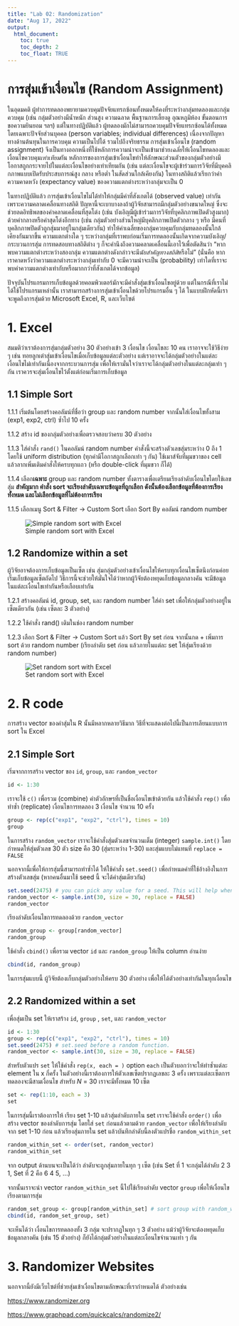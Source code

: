 ```yaml
---
title: "Lab 02: Randomization"
date: "Aug 17, 2022"
output:
  html_document:
    toc: true
    toc_depth: 2
    toc_float: TRUE
---
```


# การสุ่มเข้าเงื่อนไข (Random Assignment)

ในอุดมคติ ผู้ทำการทดลองพยายามควบคุมปัจจัยแทรกซ้อนทั้งหมดให้คงที่ระหว่างกลุ่มทดลองและกลุ่มควบคุม (เช่น กลุ่มตัวอย่างมีน้ำหนัก ส่วนสูง ความฉลาด พื้นฐานการเลี้ยงดู อุณหภูมิห้อง ขั้นตอนการขอความยินยอม ฯลฯ) แต่ในทางปฏิบัติแล้ว ผู้ทดลองมักไม่สามารถควบคุมปัจจัยแทรกซ้อนได้ทั้งหมด โดยเฉพาะปัจจัยส่วนบุคคล (person variables; individual differences) เนื่องจากปัญหาทางด้านต้นทุนในการควบคุม ความเป็นไปได้ รวมไปถึงจริยธรรม การสุ่มเข้าเงื่อนไข (random assignment) จึงเป็นทางออกหนึ่งที่ใช้หลักการความน่าจะเป็นเข้ามาช่วย*เฉลี่ย*ให้เงื่อนไขทดลองและเงื่อนไขควบคุม*เท่าเทียม*กัน หลักการของการสุ่มเข้าเงื่อนไขทำให้ลักษณะส่วนตัวของกลุ่มตัวอย่างมีโอกาสถูกกระจายไปในแต่ละเงื่อนไขอย่างเท่าเทียมกัน (เช่น แต่ละเงื่อนไขจะผู้เข้าร่วมการวิจัยที่มีบุคคลิกภาพแบบเปิดรับประสบการณ์สูง กลาง หรือต่ำ ในสัดส่วนใกล้เคียงกัน) ในทางสถิติแล้วเรียกว่าค่าความคาดหวัง (expectancy value) ของความแตกต่างระหว่างกลุ่มจะเป็น 0

ในทางปฏิบัติแล้ว การสุ่มเข้าเงื่อนไขไม่ได้ทำให้กลุ่มมีค่าที่สังเกตได้ (observed value) เท่ากัน เพราะความคลาดเคลื่อนทางสถิติ ปัญหานี้จะเบาบางลงถ้าผู้วิจัยสามารถมีกลุ่มตัวอย่างขนาดใหญ่ ซึ่งจะช่วยลดอิทธิพลของค่าคลาดเคลื่อนที่สุดโต่ง (เช่น บังเอิญมีผู้เข้าร่วมการวิจัยที่บุคลิกภาพเปิดตัวสูงมาก) ด้วยค่ากลางหรือค่าสุดโต่งอีกทาง (เช่น กลุ่มตัวอย่างส่วนใหญ่มีบุคลิกภาพเปิดตัวกลาง ๆ หรือ มีคนที่บุคลิกภาพปิดตัวถูกสุ่มมาอยู่ในกลุ่มเดียวกัน) ทำให้ค่าเฉลี่ยของกลุ่มควบคุมกับกลุ่มทดลองนั้นใกล้เคียงกันมากขึ้น ความแตกต่างใด ๆ ระหว่างกลุ่มที่เราพบก่อนเริ่มการทดลองนั้นเกิดจากความบังเอิญ/กระบวนการสุ่ม การทดสอบทางสถิติต่าง ๆ ก็จะคำนึงถึงความคลาดเคลื่อนนี้เอาไว้เพื่อตัดสินว่า "หากพบความแตกต่างระหว่างสองกลุ่ม ความแตกต่างดังกล่าวจะมี*นัยสำคัญทางสถิติ*หรือไม่" (นั่นคือ หากเราคาดหวังว่าความแตกต่างระหว่างกลุ่มเท่ากับ 0 จะมีความน่าจะเป็น (probability) เท่าใดที่เราจะพบค่าความแตกต่างเท่ากับหรือมากกว่าที่สังเกตได้จากข้อมูล)

ปัจจุบันโปรแกรมการเก็บข้อมูลด้วยคอมพิวเตอร์มักจะมีคำสั่งสุ่มเข้าเงื่อนไขอยู่ด้วย แต่ในกรณีที่เราไม่ได้ใช้โปรแกรมเหล่านั้น เราสามารถสร้างการสุ่มเข้าเงื่อนไขด้วยโปรแกรมอื่น ๆ ได้ ในแบบฝึกหัดนี้เราจะพูดถึงการสุ่มด้วย Microsoft Excel, R, และเว็บไซต์

# 1. Excel

สมมติว่าเราต้องการสุ่มกลุ่มตัวอย่าง 30 ตัวอย่างเข้า 3 เงื่อนไข เงื่อนไขละ 10 คน เราอาจจะใช้วิธีง่าย ๆ เช่น ทอยลูกเต๋าสุ่มเข้าเงื่อนไขเมื่อเก็บข้อมูลแต่ละตัวอย่าง แต่เราอาจจะได้กลุ่มตัวอย่างในแต่ละเงื่อนไขไม่เท่ากันเนื่องจากกระบวนการสุ่ม เพื่อให้เรามั่นใจว่าเราจะได้กลุ่มตัวอย่างในแต่ละกลุ่มเท่า ๆ กัน เราควรจะสุ่มเงื่อนไขไว้ตั้งแต่ก่อนเริ่มการเก็บข้อมูล

## 1.1 Simple Sort

1.1.1 เริ่มต้นโดยสร้างคอลัมน์ที่ชื่อว่า group และ random number จากนั้นใส่เงื่อนไขทั้งสาม (exp1, exp2, ctrl) ซ้ำไป 10 ครั้ง

1.1.2 สร้าง id ของกลุ่มตัวอย่างเพื่อตรวจสอบว่าครบ 30 ตัวอย่าง

1.1.3 ใส่คำสั่ง `rand()` ในคอลัมน์ random number คำสั่งนี้จะสร้างตัวเลขสุ่มระหว่าง 0 ถึง 1 โดยใช้ uniform distribution (ทุกค่ามีโอกาสถูกเลือกเท่า ๆ กัน) ใช้เมาส์จับที่มุมขวาของ cell แล้วลากเพิ่มเติมคำสั่งให้ครบทุกแถว (หรือ double-click ที่มุมขวา ก็ได้)

1.1.4 เลือก**เฉพาะ** group และ random number ทั้งตารางเพื่อเตรียมเรียงลำดับเงื่อนไขโดยใช้เลขสุ่ม **สำคัญมาก คำสั่ง sort จะเรียงลำดับเฉพาะข้อมูลที่ถูกเลือก ดังนั้นต้องเลือกข้อมูลที่ต้องการเรียงทั้งหมด และไม่เลือกข้อมูลที่ไม่ต้องการเรียง**

1.1.5 เลือกเมนู Sort & Filter -\> Custom Sort เลือก Sort By คอลัมน์ random number

![Simple random sort with Excel](images/Lab_randomization/excel_simple_rand.png)

## 1.2 Randomize within a set

ผู้วิจัยอาจต้องการเก็บข้อมูลเป็นเซ็ต เช่น สุ่มกลุ่มตัวอย่างเข้าเงื่อนไขให้ครบทุกเงื่อนไขเซ็ตนึงก่อนค่อยเริ่มเก็บข้อมูลเซ็ตถัดไป วิธีการนี้จะช่วยให้มั่นใจได้ว่าหากผู้วิจัยต้องหยุดเก็บข้อมูลกลางคัน จะมีข้อมูลในแต่ละเงื่อนไขเท่ากันหรือเกือบเท่ากัน

1.2.1 สร้างคอลัมน์ id, group, set, และ random number ใส่ค่า set เพื่อให้กลุ่มตัวอย่างอยู่ในเซ็ตเดียวกัน (เช่น เซ็ตละ 3 ตัวอย่าง)

1.2.2 ใช้คำสั่ง rand() เติมในช่อง random number

1.2.3 เลือก Sort & Filter -\> Custom Sort แล้ว Sort By set ก่อน จากนั้นกด + เพิ่มการ sort ด้วย random number (เรียงลำดับ set ก่อน แล้วภายในแต่ละ set ให้สุ่มเรียงด้วย random number)

![Set random sort with Excel](images/Lab_randomization/excel_set_rand.png)

# 2. R code

การสร้าง vector ของค่าสุ่มใน R นั้นมีหลากหลายวิธีมาก วิธีที่จะแสดงต่อไปนี้เป็นการเลียนแบบการ sort ใน Excel

## 2.1 Simple Sort

เริ่มจากการสร้าง vector ของ `id`, `group`, และ `random_vector`

```r
id <- 1:30
```

เราจะใช้ `c()` เพื่อรวม (combine) ค่าตัวอักษรที่เป็นชื่อเงื่อนไขเข้าด้วยกัน แล้วใช้คำสั่ง `rep()` เพื่อทำซ้ำ (replicate) เงื่อนไขการทดลอง 3 เงื่อนไข จำนวน 10 ครั้ง

```r
group <- rep(c("exp1", "exp2", "ctrl"), times = 10)
group
```

ในการสร้าง `random_vector` เราจะใช้คำสั่งสุ่มตัวเลขจำนวนเต็ม (integer) `sample.int()` โดยกำหนดให้สุ่มตัวเลข 30 ตัว size คือ 30 (สุ่มระหว่าง 1-30) และสุ่มแบบไม่แทนที่ `replace = FALSE`

นอกจากนี้เพื่อให้การสุ่มนี้สามารถทำซ้ำได้ ให้ใช้คำสั่ง `set.seed()` เพื่อกำหนดค่าที่ใช้อ้างอิงในการสร้างตัวเลขสุ่ม (หากคนอื่นมาใช้ seed นี้ จะได้ค่าสุ่มเดียวกัน)

```r
set.seed(2475) # you can pick any value for a seed. This will help when you need to replicate the results.
random_vector <- sample.int(30, size = 30, replace = FALSE)
random_vector
```

เรียงลำดับเงื่อนไขการทดลองด้วย `random_vector`

```r
random_group <- group[random_vector]
random_group
```

ใช้คำสั่ง `cbind()` เพื่อรวม vector `id` และ `random_group` ให้เป็น column อ่านง่าย

```r
cbind(id, random_group)
```

ในการสุ่มแบบนี้ ผู้วิจัยต้องเก็บกลุ่มตัวอย่างให้ครบ 30 ตัวอย่าง เพื่อให้ได้ตัวอย่างเท่ากันในทุกเงื่อนไข

## 2.2 Randomized within a set

เพื่อสุ่มเป็น set ให้เราสร้าง `id`, `group` , `set`, และ `random_vector`

```r
id <- 1:30
group <- rep(c("exp1", "exp2", "ctrl"), times = 10)
set.seed(2475) # set.seed before a random function.
random_vector <- sample.int(30, size = 30, replace = FALSE)
```

สำหรับตัวแปร `set` ให้ใช้คำสั่ง `rep(x, each = )` option `each` เป็นตัวบอกว่าจะให้ทำซ้ำแต่ละ element ใน x กี่ครั้ง ในตัวอย่างนี้เราต้องการให้ตัวเลขเซ็ตปรากฏเลขละ 3 ครั้ง เพราะแต่ละเซ็ตการทดลองจะมีสามเงื่อนไข สำหรับ *N* = 30 เราจะมีทั้งหมด 10 เซ็ต

```r
set <- rep(1:10, each = 3)
set
```

ในการสุ่มนี้เราต้องการให้ เรียง set 1-10 แล้วสุ่มลำดับภายใน set เราจะใช้คำสั่ง `order()` เพื่อสร้าง vector ของลำดับการสุ่ม โดยใส่ `set` ก่อนแล้วตามด้วย `random_vector` เพื่อให้เรียงลำดับจาก set 1-10 ก่อน แล้วเรียงสุ่มภายใน set แล้วบันทึกลำดับนี้ลงตัวแปรชื่อ `random_within_set`

```r
random_within_set <- order(set, random_vector)
random_within_set
```

จาก output ด้านบนจะเป็นได้ว่า ลำดับจะถูกสุ่มภายในทุก ๆ เซ็ต (เช่น Set ที่ 1 จะกลุ่มได้ลำดับ 2 3 1, Set ที่ 2 คือ 6 4 5, ...)

จากนั้นเราจะนำ vector `random_within_set` นี้ไปใช้เรียงลำดับ vector `group` เพื่อให้เงื่อนไขเรียงตามการสุ่ม

```r
random_set_group <- group[random_within_set] # sort group with random_within_set
cbind(id, random_set_group, set)
```

จะเห็นได้ว่า เงื่อนไขการทดลองทั้ง 3 กลุ่ม จะปรากฏในทุก ๆ 3 ตัวอย่าง แม้ว่าผู้วิจัยจะต้องหยุดเก็บข้อมูลกลางคัน (เช่น 15 ตัวอย่าง) ก็ยังได้กลุ่มตัวอย่างในแต่ละเงื่อนไขจำนวนเท่า ๆ กัน

# 3. Randomizer Websites

นอกจากนี้ยังมีเว็บไซต์ที่ช่วยสุ่มเข้าเงื่อนไขตามลักษณะที่เรากำหนดได้ ตัวอย่างเช่น

<https://www.randomizer.org>

<https://www.graphpad.com/quickcalcs/randomize2/>
